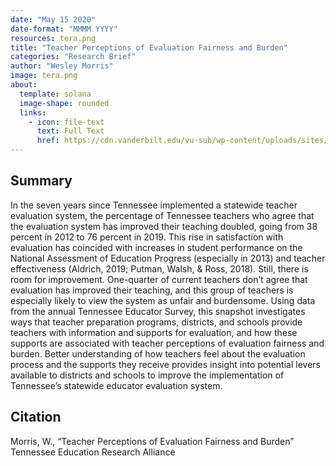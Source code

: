 ```yaml
---
date: "May 15 2020"
date-format: "MMMM YYYY"
resources: tera.png
title: "Teacher Perceptions of Evaluation Fairness and Burden"
categories: "Research Brief"
author: "Wesley Morris"
image: tera.png
about:
  template: solana
  image-shape: rounded
  links:
    - icon: file-text
      text: Full Text
      href: https://cdn.vanderbilt.edu/vu-sub/wp-content/uploads/sites/280/2023/07/2019_Survey_Snapshot_Perceptions_of_Teacher_Evaluation__FINAL.pdf
---
```


## Summary

In the seven years since Tennessee implemented a statewide teacher evaluation system, the percentage of Tennessee teachers who agree that the evaluation system has improved their teaching doubled, going from 38 percent in 2012 to 76 percent in 2019. This rise in satisfaction with evaluation has coincided with increases in student performance on the National Assessment of Education Progress (especially in 2013) and teacher effectiveness (Aldrich, 2019; Putman, Walsh, & Ross, 2018).
Still, there is room for improvement. One-quarter of current teachers don’t agree that evaluation has improved their teaching, and this group of teachers is especially likely to view the system as unfair and burdensome.
Using data from the annual Tennessee Educator Survey, this snapshot investigates ways that teacher preparation programs, districts, and schools provide teachers with information and supports for evaluation, and how these supports are associated with teacher perceptions of evaluation fairness and burden. Better understanding of how teachers feel about the evaluation process and the supports they receive provides insight into potential levers available to districts and schools to improve the implementation of Tennessee’s statewide educator evaluation system.

## Citation

Morris, W., "Teacher Perceptions of Evaluation Fairness and Burden" Tennessee Education Research Alliance
